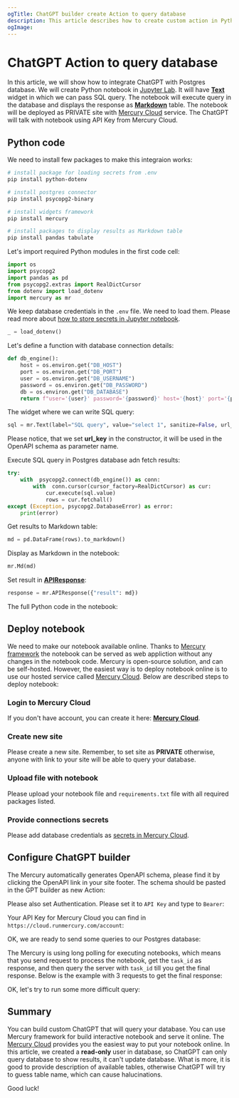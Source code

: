 ```yaml
---
ogTitle: ChatGPT builder create Action to query database
description: This article describes how to create custom action in Python for GPT builder. Action will query database with SQL. The notebook will return the Markdown table with SQL query result in the response. 
ogImage:
---
```



# ChatGPT Action to query database

In this article, we will show how to integrate ChatGPT with Postgres database. We will create Python notebook in [Jupyter Lab](https://github.com/jupyter/jupyter/). It will have [**Text**](/docs/input-widgets/text/) widget in which we can pass SQL query. The notebook will execute query in the database and displays the response as [**Markdown**](/docs/output-widgets/markdown/) table. The notebook will be deployed as PRIVATE site with [Mercury Cloud](/pricing/) service. The ChatGPT will talk with notebook using API Key from Mercury Cloud.

## Python code

We need to install few packages to make this integraion works:

```bash
# install package for loading secrets from .env
pip install python-dotenv

# install postgres connector
pip install psycopg2-binary

# install widgets framework
pip install mercury 

# install packages to display results as Markdown table
pip install pandas tabulate
```

Let's import required Python modules in the first code cell:

```python
import os
import psycopg2
import pandas as pd
from psycopg2.extras import RealDictCursor
from dotenv import load_dotenv
import mercury as mr
```

We keep database credentials in the `.env` file. We need to load them. Please read more about [how to store secrets in Jupyter notebook](https://mljar.com/blog/jupyter-notebook-credentials/).

```python
_ = load_dotenv()
```

Let's define a function with database connection details:

```python 
def db_engine():
    host = os.environ.get("DB_HOST")
    port = os.environ.get("DB_PORT")
    user = os.environ.get("DB_USERNAME")
    password = os.environ.get("DB_PASSWORD")
    db = os.environ.get("DB_DATABASE")
    return f"user='{user}' password='{password}' host='{host}' port='{port}' dbname='{db}'"
```

The widget where we can write SQL query:

```python 
sql = mr.Text(label="SQL query", value="select 1", sanitize=False, url_key="query")
```

Please notice, that we set **url_key** in the constructor, it will be used in the OpenAPI schema as parameter name.

Execute SQL query in Postgres database adn fetch results:

```python 
try:
    with  psycopg2.connect(db_engine()) as conn:
        with  conn.cursor(cursor_factory=RealDictCursor) as cur:
            cur.execute(sql.value)             
            rows = cur.fetchall()
except (Exception, psycopg2.DatabaseError) as error:
    print(error)  
```

Get results to Markdown table:

```python 
md = pd.DataFrame(rows).to_markdown()
```

Display as Markdown in the notebook:

```python
mr.Md(md)
```

Set result in [**APIResponse**](/docs/output-widgets/apiresponse/):

```python 
response = mr.APIResponse({"result": md})
```

The full Python code in the notebook:
<Screenshot src={notebookPng} alt="Full code to query database in the notebook" />

## Deploy notebook 

We need to make our notebook available online. Thanks to [Mercury framework](https://github.com/mljar/mercury) the notebook can be served as web appliction without any changes in the notebook code. Mercury is open-source solution, and can be self-hosted. However, the easiest way is to deploy notebook online is to use our hosted service called [Mercury Cloud](/pricing/). Below are described steps to deploy notebook: 

<div className="steps-container">

### Login to Mercury Cloud

If you don't have account, you can create it here: [**Mercury Cloud**](https://cloud.runmercury.com/register).

### Create new site

Please create a new site. Remember, to set site as **PRIVATE** otherwise, anyone with link to your site will be able to query your database.

<Screenshot src={privateSitePng} alt="Private Site in Mercury Cloud" />

### Upload file with notebook

Please upload your notebook file and `requirements.txt` file with all required packages listed.

### Provide connections secrets

Please add database credentials as [secrets in Mercury Cloud](/docs/secrets/).

<Screenshot src={secretsPng} alt="Credentials secrets in Mercury Cloud" />

</div>

## Configure ChatGPT builder

The Mercury automatically generates OpenAPI schema, please find it by clicking the OpenAPI link in your site footer. The schema should be pasted in the GPT builder as new Action:

<Screenshot src={editActionsPng} alt="Configure actions in ChatGPT builder" />

Please also set Authentication. Please set it to `API Key` and type to `Bearer`:

<Screenshot src={authenticationPng} alt="Authentication actions in ChatGPT builder" />

Your API Key for Mercury Cloud you can find in `https://cloud.runmercury.com/account`:

<Screenshot src={apiKeyPng} alt="Mercury Cloud Api Key" />

OK, we are ready to send some queries to our Postgres database:
<Screenshot src={confirmRequestPng} alt="Confirm request to database in ChatGPT" />

The Mercury is using long polling for executing notebooks, which means that you send request to process the notebook, get the `task_id` as response, and then query the server with `task_id` till you get the final response. Below is the example with 3 requests to get the final response:

<Screenshot src={selectUsersPng} alt="Select users from database table in ChatGPT" />

OK, let's try to run some more difficult query:

<Screenshot src={usersLastWeekPng} alt="Select last week users from database table in ChatGPT" />

## Summary

You can build custom ChatGPT that will query your database. You can use Mercury framework for build interactive notebook and serve it online. The [Mercury Cloud](/pricing/) provides you the easiest way to put your notebook online. In this article, we created a **read-only** user in database, so ChatGPT can only query database to show results, it can't update database. What is more, it is good to provide description of available tables, otherwise ChatGPT will try to guess table name, which can cause halucinations.

Good luck!
